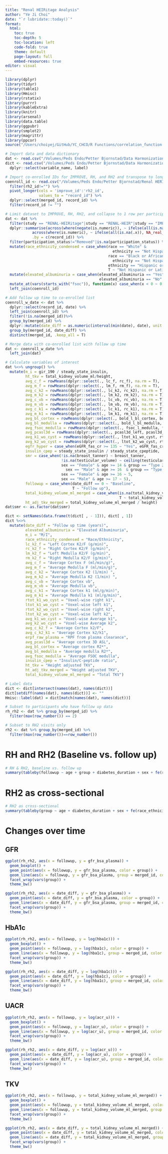 ```yaml
---
title: "Renal HEIRitage Analysis"
author: "Ye Ji Choi"
date: "`r lubridate::today()`"
format: 
  html:
    toc: true
    toc-depth: 5
    toc-location: left
    code-fold: true
    theme: default
    page-layout: full
    embed-resources: true
editor: visual
---
```


```r
library(dplyr)
library(tidyr)
library(table1)
library(Hmisc)
library(rstatix)
library(purrr)
library(kableExtra)
library(knitr)
library(arsenal)
library(data.table)
library(ggpubr)
library(smplot2)
library(magrittr)
library(ppcor)
source("/Users/choiyej/GitHub/YC_CHCO/R Functions/correlation_function.R")
```

```r
# Import data and data dictionary
dat <- read.csv("/Volumes/Peds Endo/Petter Bjornstad/Data Harmonization/Data Clean/harmonized_dataset.csv", na.strings = c(" ", "", "-9999",-9999))
dict <- read.csv("/Volumes/Peds Endo/Petter Bjornstad/Data Harmonization/data_dictionary_master.csv", na.strings = c(" ", "", "-9999",-9999)) %>%
  dplyr::select(variable_name, label)

# Import co-enrolled IDs for IMPROVE, RH, and RH2 and transpose to long format
coenroll_id <- read.csv("/Volumes/Peds Endo/Petter Bjornstad/Renal HERITAGE/Data_Cleaned/coenrolled_ids.csv") %>%
  filter(rh2_id!="") %>%
  pivot_longer(cols = 'improve_id':'rh2_id',
               values_to = "record_id") %>% 
  dplyr::select(merged_id, record_id) %>%
  filter(record_id != "")

# Limit dataset to IMPROVE, RH, RH2, and collapse to 1 row per participant
dat <- dat %>%
  filter(study == "RENAL-HEIRitage"|study == "RENAL-HEIR"|study == "IMPROVE") %>%
  dplyr::summarise(across(where(negate(is.numeric)), ~ ifelse(all(is.na(.x)), NA_character_, last(na.omit(.x)))),
            across(where(is.numeric), ~ ifelse(all(is.na(.x)), NA_real_, mean(.x, na.rm = TRUE))),
            .by = c(record_id)) %>%
  filter(participation_status!="Removed"|is.na(participation_status)) %>%
  mutate(race_ethnicity_condensed = case_when(race == "White" & 
                                                ethnicity == "Not Hispanic or Latino" ~ "Not Hispanic or Latino White",
                                              race == "Black or African American" & 
                                                ethnicity == "Not Hispanic or Latino" ~ "Not Hispanic or Latino Black",
                                              ethnicity == "Hispanic or Latino" ~ "Hispanic or Latino",
                                              T ~ "Not Hispanic or Latino Other")) %>%
  mutate(elevated_albuminuria = case_when(elevated_albuminuria == "Yes" ~ "Elevated albuminuria",
                                          elevated_albuminuria == "No" ~ "Normoalbuminuria")) %>% 
  mutate_at(vars(starts_with("fsoc")), function(x) case_when(x < 0 ~ 0, T~x)) %>%
  left_join(coenroll_id)

# Add follow up time to co-enrolled list
coenroll_w_date <- dat %>%
  dplyr::select(record_id, date) %>%
  left_join(coenroll_id) %>%
  filter(!is.na(merged_id))%>%
  group_by(merged_id) %>%   
  dplyr::mutate(date_diff = as.numeric(interval(min(date), date), unit = "years")) %>%
  group_by(merged_id, date_diff) %>%
  distinct(merged_id, .keep_all = T)

# Merge data with co-enrolled list with follow up time
dat <- coenroll_w_date %>%
  left_join(dat)

# Calculate variables of interest
dat %<>% ungroup() %>%
  mutate(m_i = gir_190 / steady_state_insulin,
         ht_tkv = total_kidney_volume_ml/height,
         avg_c_f = rowMeans(dplyr::select(., lc_f, rc_f), na.rm = T),
         avg_m_f = rowMeans(dplyr::select(., lm_f, rm_f), na.rm = T),
         avg_c_k2 = rowMeans(dplyr::select(., lc_k2, rc_k2), na.rm = T),
         avg_m_k2 = rowMeans(dplyr::select(., lm_k2, rm_k2), na.rm = T),
         avg_c_vb = rowMeans(dplyr::select(., lc_vb, rc_vb), na.rm = T),
         avg_m_vb = rowMeans(dplyr::select(., lm_vb, rm_vb), na.rm = T),
         avg_c_k1 = rowMeans(dplyr::select(., lc_k1, rc_k1), na.rm = T),
         avg_m_k1 = rowMeans(dplyr::select(., lm_k1, rm_k1), na.rm = T),
         avg_bl_cortex = rowMeans(dplyr::select(., bold_l_bl_cortex, bold_r_bl_cortex), na.rm = T),
         avg_bl_medulla = rowMeans(dplyr::select(., bold_l_bl_medulla, bold_r_bl_medulla), na.rm = T),
         avg_fsoc_medulla = rowMeans(dplyr::select(., fsoc_l_medulla, fsoc_r_medulla), na.rm = T),
         avg_pcasl3d = rowMeans(dplyr::select(., pcasl3d_left, pcasl3d_right), na.rm = T),
         avg_k1_wo_cyst = rowMeans(dplyr::select(., ltot_k1_wo_cyst, rtot_k1_wo_cyst), na.rm = T),
         avg_k2_wo_cyst = rowMeans(dplyr::select(., ltot_k2_wo_cyst, rtot_k2_wo_cyst), na.rm = T),
         egfr_hyper = case_when(eGFR_fas_cr >= 135 ~ "Yes", eGFR_fas_cr < 135 ~ "No"),
         insulin_cpep = steady_state_insulin / steady_state_cpeptide,
         smr = case_when(!is.na(breast_tanner) ~ breast_tanner,
                         !is.na(testicular_volume) ~ ceiling(testicular_volume),
                         sex == "Female" & age >= 14 & group == "Type 2 Diabetes"|
                           sex == "Male" & age >= 16  & group == "Type 2 Diabetes" ~ 5,
                         sex == "Female" & age >= 16 ~ 5,
                         sex == "Male" & age >= 17 ~ 5),
         followup = case_when(date_diff == 0 ~ "Baseline",
                              T ~ "Follow up"),
         total_kidney_volume_ml_merged = case_when(is.na(total_kidney_volume_ml) ~ total_kidney_volume_ml_manual,
                                                   T ~ total_kidney_volume_ml),
         ht_adj_tkv_merged = total_kidney_volume_ml_merged / height)
dat$smr <- as.factor(dat$smr)

dict <- setNames(data.frame(t(dict[ , - 1])), dict[ , 1])
dict %<>%
  mutate(date_diff = "Follow up time (years)",
         elevated_albuminuria = "Elevated Albuminuria",
         m_i = "M/I",
         race_ethnicity_condensed = "Race/Ethnicity",
         lc_k2_f = "Left Cortex K2/F (g/min)",
         rc_k2_f = "Right Cortex K2/F (g/min)",
         lm_k2_f = "Left Medulla K2/F (g/min)",
         rm_k2_f = "Right Medulla K2/F (g/min)",
         avg_c_f = "Average Cortex F (ml/min/g)",
         avg_m_f = "Average Medulla F (ml/min/g)",
         avg_c_k2 = "Average Cortex K2 (1/min) ",
         avg_m_k2 = "Average Medulla K2 (1/min) ",
         avg_c_vb = "Average Cortex vb",
         avg_m_vb = "Average Medulla vb",
         avg_c_k1 = "Average Cortex k1 (ml/g/min)",
         avg_m_k1 = "Average Medulla k1 (ml/g/min)",
         rtot_k1_wo_cyst = "Voxel-wise right k1",
         ltot_k1_wo_cyst = "Voxel-wise left k1",
         rtot_k2_wo_cyst = "Voxel-wise right k2",
         ltot_k2_wo_cyst = "Voxel-wise left k2",
         avg_k1_wo_cyst = "Voxel-wise Average k1",
         avg_k2_wo_cyst = "Voxel-wise Average k2",
         avg_c_k2_f = "Average Cortex k2/F",
         avg_c_k2_k1 = "Average Cortex k2/k1",
         erpf_raw_plasma = "RPF from plasma clearance",
         avg_pcasl3d = "Average cortex 3D ASL",
         avg_bl_cortex = "Average cortex R2*",
         avg_bl_medulla = "Average medulla R2*",
         avg_fsoc_medulla = "Average FSOC medulla",
         insulin_cpep = "Insulin/C-peptide ratio",
         ht_tkv = "Height adjusted TKV",
         ht_adj_tkv_merged = "Height adjusted TKV",
         total_kidney_volume_ml_merged = "Total TKV")

# Label data
dict <- dict[intersect(names(dat), names(dict))]
dict[setdiff(names(dat), names(dict))] <- ""
Hmisc::label(dat) = dict[match(names(dat), names(dict))]

# Subset to participants who have follow up data
rh_rh2 <- dat %>% group_by(merged_id) %>%
  filter(max(row_number()) == 2)

# Subset to RH2 visits only
rh2 <- dat %>% group_by(merged_id) %>%
  filter(max(row_number())==row_number())
```

# RH and RH2 (Baseline vs. follow up)

```r
# RH & RH2, baseline vs. follow up
summary(tableby(followup ~ age + group + diabetes_duration + sex + fe(race_ethnicity_condensed) + bmi + weight + height + waistcm + kwt(hba1c, "Nmiss", "median", "q1q3", "range") + sbp + dbp + cholesterol + ldl + hdl + total_kidney_volume_ml_merged + ht_adj_tkv_merged + kwt(triglycerides, "Nmiss", "median", "q1q3", "range") + kwt(eGFR_fas_cr, "Nmiss", "median", "q1q3", "range") + kwt(eGFR_fas_cr_cysc, "Nmiss", "median", "q1q3", "range") + kwt(acr_u, "Nmiss", "median", "q1q3", "range") + fe(elevated_albuminuria) + date_diff, data = rh_rh2, test = F))
```

# RH2 as cross-sectional

```r
# RH2 as cross-sectional
summary(tableby(group ~ age + diabetes_duration + sex + fe(race_ethnicity_condensed) + bmi + weight + height + waistcm + kwt(hba1c, "Nmiss", "median", "q1q3", "range") + sbp + dbp + cholesterol + ldl + hdl + total_kidney_volume_ml + ht_tkv + kwt(triglycerides, "Nmiss", "median", "q1q3", "range") + kwt(eGFR_fas_cr, "Nmiss", "median", "q1q3", "range") + kwt(eGFR_fas_cr_cysc, "Nmiss", "median", "q1q3", "range") + kwt(acr_u, "Nmiss", "median", "q1q3", "range") + fe(elevated_albuminuria) + date_diff, data = rh2, test=F))
```

# Changes over time

## GFR

```r
ggplot(rh_rh2, aes(x = followup, y = gfr_bsa_plasma)) +
  geom_boxplot() + 
  geom_point(aes(x = followup, y = gfr_bsa_plasma, color = group)) +
  geom_line(aes(x = followup, y = gfr_bsa_plasma, group = merged_id, color = group)) +
  facet_wrap(vars(group)) +
  theme_bw()

ggplot(rh_rh2, aes(x = date_diff, y = gfr_bsa_plasma)) +
  geom_point(aes(x = date_diff, y = gfr_bsa_plasma, color = group)) +
  geom_line(aes(x = date_diff, y = gfr_bsa_plasma, group = merged_id, color = group)) +
  facet_wrap(vars(group)) +
  theme_bw()
```

## HbA1c

```r
ggplot(rh_rh2, aes(x = followup, y = log(hba1c))) +
  geom_boxplot() + 
  geom_point(aes(x = followup, y = log(hba1c), color = group)) +
  geom_line(aes(x = followup, y = log(hba1c), group = merged_id, color = group)) +
  facet_wrap(vars(group)) +
  theme_bw()

ggplot(rh_rh2, aes(x = date_diff, y = log(hba1c))) +
  geom_point(aes(x = date_diff, y = log(hba1c), color = group)) +
  geom_line(aes(x = date_diff, y = log(hba1c), group = merged_id, color = group)) +
  facet_wrap(vars(group)) +
  theme_bw()
```

## UACR

```r
ggplot(rh_rh2, aes(x = followup, y = log(acr_u))) +
  geom_boxplot() + 
  geom_point(aes(x = followup, y = log(acr_u), color = group)) +
  geom_line(aes(x = followup, y = log(acr_u), group = merged_id, color = group)) +
  facet_wrap(vars(group)) +
  theme_bw()

ggplot(rh_rh2, aes(x = date_diff, y = log(acr_u))) +
  geom_point(aes(x = date_diff, y = log(acr_u), color = group)) +
  geom_line(aes(x = date_diff, y = log(acr_u), group = merged_id, color = group)) +
  facet_wrap(vars(group)) +
  theme_bw()
```

## TKV

```r
ggplot(rh_rh2, aes(x = followup, y = total_kidney_volume_ml_merged)) +
  geom_boxplot() + 
  geom_point(aes(x = followup, y = total_kidney_volume_ml_merged, color = group)) +
  geom_line(aes(x = followup, y = total_kidney_volume_ml_merged, group = merged_id, color = group)) +
  facet_wrap(vars(group)) +
  theme_bw()

ggplot(rh_rh2, aes(x = date_diff, y = total_kidney_volume_ml_merged)) +
  geom_point(aes(x = date_diff, y = total_kidney_volume_ml_merged, color = group)) +
  geom_line(aes(x = date_diff, y = total_kidney_volume_ml_merged, group = merged_id, color = group)) +
  facet_wrap(vars(group)) +
  theme_bw()
```
